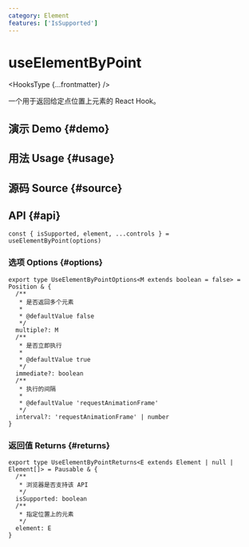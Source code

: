 ```yaml
---
category: Element
features: ['IsSupported']
---
```


# useElementByPoint


<HooksType {...frontmatter} />

一个用于返回给定点位置上元素的 React Hook。

## 演示 Demo \{#demo}


<App />

## 用法 Usage \{#usage}



## 源码 Source \{#source}


<Source />

## API \{#api}

```tsx
const { isSupported, element, ...controls } = useElementByPoint(options)
```

### 选项 Options \{#options}

```tsx
export type UseElementByPointOptions<M extends boolean = false> = Position & {
  /**
   * 是否返回多个元素
   *
   * @defaultValue false
   */
  multiple?: M
  /**
   * 是否立即执行
   *
   * @defaultValue true
   */
  immediate?: boolean
  /**
   * 执行的间隔
   *
   * @defaultValue 'requestAnimationFrame'
   */
  interval?: 'requestAnimationFrame' | number
}
```

### 返回值 Returns \{#returns}


<Tip type="pausable" />

```tsx
export type UseElementByPointReturns<E extends Element | null | Element[]> = Pausable & {
  /**
   * 浏览器是否支持该 API
   */
  isSupported: boolean
  /**
   * 指定位置上的元素
   */
  element: E
}
```
